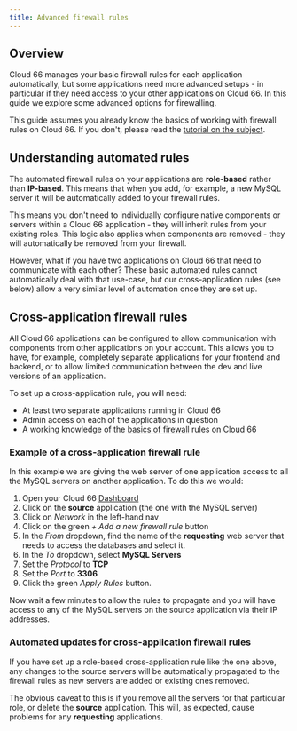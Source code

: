 ```yaml
---
title: Advanced firewall rules
---
```


## Overview

Cloud 66 manages your basic firewall rules for each application automatically, but some applications need more advanced setups - in particular if they need access to your other applications on Cloud 66. In this guide we explore some advanced options for firewalling.

This guide assumes you already know the basics of working with firewall rules on Cloud 66. If you don't, please read the [tutorial on the subject](/docs/security/firewall-rule). 

## Understanding automated rules

The automated firewall rules on your applications are **role-based** rather than **IP-based**. This means that when you add, for example, a new MySQL server it will be automatically added to your firewall rules.

This means you don't need to individually configure native components or servers within a Cloud 66 application - they will inherit rules from your existing roles. This logic also applies when components are removed - they will automatically be removed from your firewall.

However, what if you have two applications on Cloud 66 that need to communicate with each other? These basic automated rules cannot automatically deal with that use-case, but our cross-application rules (see below) allow a very similar level of automation once they are set up.

## Cross-application firewall rules

All Cloud 66 applications can be configured to allow communication with components from other applications on your account. This allows you to have, for example, completely separate applications for your frontend and backend, or to allow limited communication between the dev and live versions of an application. 

To set up a cross-application rule, you will need:

- At least two separate applications running in Cloud 66
- Admin access on each of the applications in question
- A working knowledge of the [basics of firewall](/docs/security/firewall-rule) rules on Cloud 66

### Example of a cross-application firewall rule

In this example we are giving the web server of one application access to all the MySQL servers on another application. To do this we would:

1. Open your Cloud 66 [Dashboard](https://app.cloud66.com/dashboard)
2. Click on the **source** application (the one with the MySQL server)
3. Click on *Network* in the left-hand nav
4. Click on the green *+ Add a new firewall rule* button
5. In the *From* dropdown, find the name of the **requesting** web server that needs to access the databases and select it.
6. In the *To* dropdown, select **MySQL Servers**
7.  Set the *Protocol* to **TCP**
8. Set the *Port* to **3306** 
9. Click the green *Apply Rules* button.

Now wait a few minutes to allow the rules to propagate and you will have access to any of the MySQL servers on the source application via their IP addresses.

### Automated updates for cross-application firewall rules

If you have set up a role-based cross-application rule like the one above, any changes to the source servers will be automatically propagated to the firewall rules as new servers are added or existing ones removed.

The obvious caveat to this is if you remove all the servers for that particular role, or delete the **source** application. This will, as expected, cause problems for any **requesting** applications.